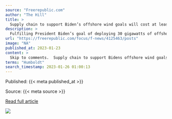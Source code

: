 ```yaml
---
source: "Freerepublic.com"
author: "The Hill"
title: >
  Supply chain to support Biden’s offshore wind goals will cost at least \$22.4B: report
description: >
  Fulfilling President Biden’s goal of deploying 30 gigawatts of offshore wind by 2030 would require the rapid scale-up of a domestic supply chain and at least $22.4 billion in infrastructure investments, a new report has found. The success of such a build-out …
url: "https://freerepublic.com/focus/f-news/4125463/posts"
image: "NA"
published_at: 2023-01-23
content: >
  Skip to comments.  Supply chain to support Bidens offshore wind goals will cost at least $22.4B: reportThe Hill ^   | 01-23-2023   | SHARON UDASIN   Posted on 01/23/2023 11:55:27 AM PST by ChicagoCon… [+4111 chars]
terms: "Humboldt"
search_timestamp: 2023-01-26 01:00:13
---
```



Published: {{< meta published_at >}}


Source: {{< meta source >}}


[Read full article]({{< meta url >}}){target='_blank'}



![](`r rmarkdown::metadata$image[1]`)
